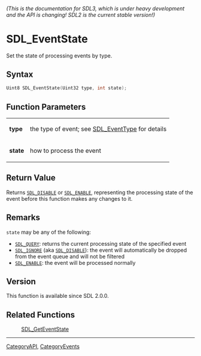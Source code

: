 ====== (This is the documentation for SDL3, which is under heavy development and the API is changing! SDL2 is the current stable version!) ======
= SDL_EventState =

Set the state of processing events by type.

== Syntax ==

<syntaxhighlight lang='c'>
Uint8 SDL_EventState(Uint32 type, int state);
</syntaxhighlight>

== Function Parameters ==

{|
|'''type'''
|the type of event; see [[SDL_EventType]] for details
|-
|'''state'''
|how to process the event
|}

== Return Value ==

Returns <code>[[SDL_DISABLE]]</code> or <code>[[SDL_ENABLE]]</code>,
representing the processing state of the event before this function makes
any changes to it.

== Remarks ==

<code>state</code> may be any of the following:

* <code>[[SDL_QUERY]]</code>: returns the current processing state of the specified event
* <code>[[SDL_IGNORE]]</code> (aka <code>[[SDL_DISABLE]]</code>): the event will automatically be dropped from the event queue and will not be filtered
* <code>[[SDL_ENABLE]]</code>: the event will be processed normally

== Version ==

This function is available since SDL 2.0.0.

== Related Functions ==

:[[SDL_GetEventState]]

----
[[CategoryAPI]], [[CategoryEvents]]


